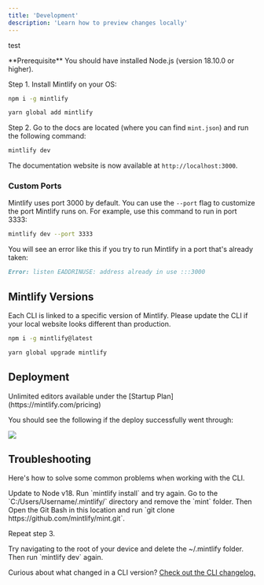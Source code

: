 ```yaml
---
title: 'Development'
description: 'Learn how to preview changes locally'
---
```


test

<Info>
  **Prerequisite** You should have installed Node.js (version 18.10.0 or
  higher).
</Info>

Step 1. Install Mintlify on your OS:

<CodeGroup>

```bash npm
npm i -g mintlify
```

```bash yarn
yarn global add mintlify
```

</CodeGroup>

Step 2. Go to the docs are located (where you can find `mint.json`) and run the following command:

```bash
mintlify dev
```

The documentation website is now available at `http://localhost:3000`.

### Custom Ports

Mintlify uses port 3000 by default. You can use the `--port` flag to customize the port Mintlify runs on. For example, use this command to run in port 3333:

```bash
mintlify dev --port 3333
```

You will see an error like this if you try to run Mintlify in a port that's already taken:

```md
Error: listen EADDRINUSE: address already in use :::3000
```

## Mintlify Versions

Each CLI is linked to a specific version of Mintlify. Please update the CLI if your local website looks different than production.

<CodeGroup>

```bash npm
npm i -g mintlify@latest
```

```bash yarn
yarn global upgrade mintlify
```

</CodeGroup>

## Deployment

<Tip>
  Unlimited editors available under the [Startup
  Plan](https://mintlify.com/pricing)
</Tip>

You should see the following if the deploy successfully went through:

<Frame>
  <img src="/images/checks-passed.png" style={{ borderRadius: '0.5rem' }} />
</Frame>

## Troubleshooting

Here's how to solve some common problems when working with the CLI.

<AccordionGroup>
  <Accordion title="Mintlify is not loading">
    Update to Node v18. Run `mintlify install` and try again.
  </Accordion>
  <Accordion title="No such file or directory on Windows">
Go to the `C:/Users/Username/.mintlify/` directory and remove the `mint`
folder. Then Open the Git Bash in this location and run `git clone
https://github.com/mintlify/mint.git`.

Repeat step 3.

  </Accordion>
  <Accordion title="Getting an unknown error">
    Try navigating to the root of your device and delete the ~/.mintlify folder.
    Then run `mintlify dev` again.
  </Accordion>
</AccordionGroup>

Curious about what changed in a CLI version? [Check out the CLI changelog.](/changelog/command-line)
